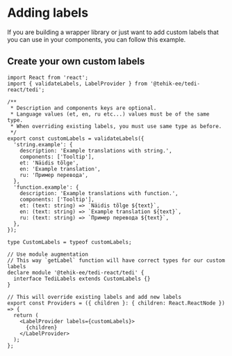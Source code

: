 
<Meta name="Labels" title="TEDI-Ready/Providers/LabelProvider/Adding labels" />

# Adding labels

If you are building a wrapper library or just want to add custom labels that you can use in your components, you can follow this example.

## Create your own custom labels

```tsx
import React from 'react';
import { validateLabels, LabelProvider } from '@tehik-ee/tedi-react/tedi';

/**
 * Description and components keys are optional.
 * Language values (et, en, ru etc...) values must be of the same type.
 * When overriding existing labels, you must use same type as before.
 */
export const customLabels = validateLabels({
  'string.example': {
    description: 'Example translations with string.',
    components: ['Tooltip'],
    et: 'Näidis tõlge',
    en: 'Example translation',
    ru: 'Пример перевода',
  },
  'function.example': {
    description: 'Example translations with function.',
    components: ['Tooltip'],
    et: (text: string) => `Näidis tõlge ${text}`,
    en: (text: string) => `Example translation ${text}`,
    ru: (text: string) => `Пример перевода ${text}`,
  },
});

type CustomLabels = typeof customLabels;

// Use module augmentation
// This way `getLabel` function will have correct types for our custom labels
declare module '@tehik-ee/tedi-react/tedi' {
  interface TediLabels extends CustomLabels {}
}

// This will override existing labels and add new labels
export const Providers = ({ children }: { children: React.ReactNode }) => {
  return (
    <LabelProvider labels={customLabels}>
      {children}
    </LabelProvider>
  );
};
```